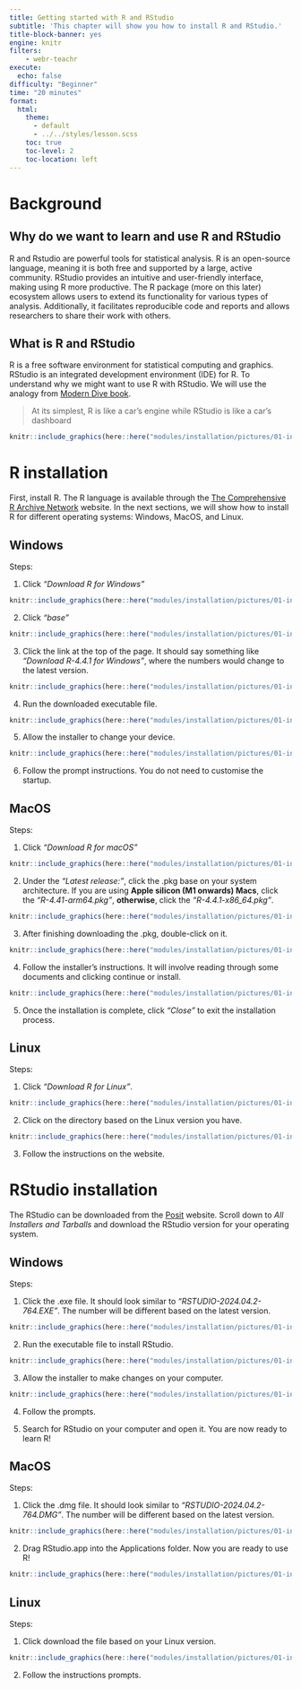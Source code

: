 ```yaml
---
title: Getting started with R and RStudio
subtitle: 'This chapter will show you how to install R and RStudio.'
title-block-banner: yes
engine: knitr
filters:
    - webr-teachr
execute: 
  echo: false
difficulty: "Beginner"
time: "20 minutes"
format:
  html:
    theme:
      - default
      - ../../styles/lesson.scss
    toc: true
    toc-level: 2
    toc-location: left
---
```


# Background

## Why do we want to learn and use R and RStudio

R and Rstudio are powerful tools for statistical analysis. R is an open-source language, meaning it is both free and supported by a large, active community. RStudio provides an intuitive and user-friendly interface, making using R more productive. The R package (more on this later) ecosystem allows users to extend its functionality for various types of analysis. Additionally, it facilitates reproducible code and reports and allows researchers to share their work with others.


## What is R and RStudio

R is a free software environment for statistical computing and graphics. RStudio is an integrated development environment (IDE) for R. To understand why we might want to use R with RStudio. We will use the analogy from [Modern Dive book](https://moderndive.com/1-getting-started.html#r-rstudio). 

>  At its simplest, R is like a car’s engine while RStudio is like a car’s dashboard

```r
knitr::include_graphics(here::here("modules/installation/pictures/01-installation/R_vs_RStudio.png"))
```


# R installation

First, install R. The R language is available through the [The Comprehensive R Archive Network](http://cran.r-project.org/) website. In the next sections, we will show how to install R for different operating systems: Windows, MacOS, and Linux. 

## Windows

Steps:

1. Click *"Download R for Windows"*

```r
knitr::include_graphics(here::here("modules/installation/pictures/01-installation/R_install_windows_1.png"))
```

2. Click *"base"*

```r
knitr::include_graphics(here::here("modules/installation/pictures/01-installation/R_install_windows_2.png"))
```

3. Click the link at the top of the page. It should say something like *"Download R-4.4.1 for Windows"*, where the numbers would change to the latest version.

```r
knitr::include_graphics(here::here("modules/installation/pictures/01-installation/R_install_windows_3.png"))
```

4. Run the downloaded executable file.

```r
knitr::include_graphics(here::here("modules/installation/pictures/01-installation/R_install_windows_4.png"))
```

5. Allow the installer to change your device.

```r
knitr::include_graphics(here::here("modules/installation/pictures/01-installation/R_install_windows_5.png"))
```

6. Follow the prompt instructions. You do not need to customise the startup.

## MacOS

Steps:

1. Click *"Download R for macOS"*

```r
knitr::include_graphics(here::here("modules/installation/pictures/01-installation/R_install_macos_1.png"))
```

2. Under the *"Latest release:"*, click the .pkg base on your system architecture. If you are using **Apple silicon (M1 onwards) Macs**, click the *"R-4.41-arm64.pkg"*, **otherwise**, click the *"R-4.4.1-x86_64.pkg"*.

```r
knitr::include_graphics(here::here("modules/installation/pictures/01-installation/R_install_macos_2.png"))
```

3. After finishing downloading the .pkg, double-click on it.

```r
knitr::include_graphics(here::here("modules/installation/pictures/01-installation/R_install_macos_3.png"))
```

4. Follow the installer's instructions. It will involve reading through some documents and clicking continue or install.

```r
knitr::include_graphics(here::here("modules/installation/pictures/01-installation/R_install_macos_3.png"))
```

5. Once the installation is complete, click *"Close"* to exit the installation process.

## Linux

Steps:

1. Click *"Download R for Linux"*.

```r
knitr::include_graphics(here::here("modules/installation/pictures/01-installation/R_install_linux_1.png"))
```

2. Click on the directory based on the Linux version you have.

```r
knitr::include_graphics(here::here("modules/installation/pictures/01-installation/R_install_linux_2.png"))
```

3. Follow the instructions on the website.

# RStudio installation

The RStudio can be downloaded from the [Posit](https://posit.co/download/rstudio-desktop/) website. Scroll down to *All Installers and Tarballs* and download the RStudio version for your operating system.

## Windows

Steps:

1. Click the .exe file. It should look similar to *"RSTUDIO-2024.04.2-764.EXE"*. The number will be different based on the latest version.

```r
knitr::include_graphics(here::here("modules/installation/pictures/01-installation/RStudio_install_windows.png"))
```

2. Run the executable file to install RStudio.

```r
knitr::include_graphics(here::here("modules/installation/pictures/01-installation/RStudio_install_windows_1.png"))
```

3. Allow the installer to make changes on your computer.

```r
knitr::include_graphics(here::here("modules/installation/pictures/01-installation/RStudio_install_windows_2.png"))
```

4. Follow the prompts.

5. Search for RStudio on your computer and open it. You are now ready to learn R!

## MacOS

Steps:

1. Click the .dmg file. It should look similar to *"RSTUDIO-2024.04.2-764.DMG"*. The number will be different based on the latest version.

```r
knitr::include_graphics(here::here("modules/installation/pictures/01-installation/RStudio_install_Mac.png"))
```

2. Drag RStudio.app into the Applications folder. Now you are ready to use R!

```r
knitr::include_graphics(here::here("modules/installation/pictures/01-installation/RStudio_Install_Mac_1.png"))
```

## Linux

Steps:

1. Click download the file based on your Linux version.

```r
knitr::include_graphics(here::here("modules/installation/pictures/01-installation/RStudio_install_linux.png"))
```

2. Follow the instructions prompts.